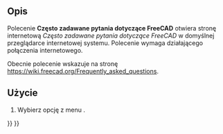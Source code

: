 <languages/>

{{Docnav/pl
|
|
|[[Std_Base/pl|Narzędzia standardowe]]
|
|
|IconC=Freecad.svg
}}

{{VeryImportantMessage|To narzędzie jest przestarzałe, nie jest dostępne w {{VersionPlus/pl|1.1}}.}}

{{GuiCommand/pl
|Name=Std FreeCADFAQ
|Name=Std: Często zadawane pytania dotyczące FreeCAD
|MenuLocation=Pomoc → Std: Często zadawane pytania dotyczące FreeCAD
|Workbenches=wszystkie
|SeeAlso=[[Std_FreeCADWebsite/pl|Witryna FreeCAD]],  [[Std_FreeCADUserHub/pl|Dokumentacja użytkowników]],  [[Std_FreeCADPowerUserHub/pl|Dokumentacja skryptów środowiska Python]], [[Std_FreeCADForum/pl|Forum FreeCAD]]
}}

<span id="Description"></span>
==Opis==

Polecenie '''Często zadawane pytania dotyczące FreeCAD''' otwiera stronę internetową ''Często zadawane pytania dotyczące FreeCAD'' w domyślnej przeglądarce internetowej systemu. Polecenie wymaga działającego połączenia internetowego.

Obecnie polecenie wskazuje na stronę [https://wiki.freecad.org/Frequently_asked_questions https://wiki.freecad.org/Frequently_asked_questions].

<span id="Usage"></span>
==Użycie==

# Wybierz opcję z menu {{MenuCommand|Pomoc → [[Image:Std_FreeCADFAQ.svg|16px]] Często zadawane pytania dotyczące FreeCAD}}.


{{Docnav/pl
|
|
|[[Std_Base/pl|Narzędzia standardowe]]
|
|
|IconC=Freecad.svg
}}

{{Std_Base_navi{{#translation:}}}}
{{Userdocnavi{{#translation:}}}}